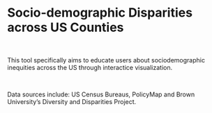 # **Socio-demographic Disparities across US Counties**

<br>

This tool specifically aims to educate users about sociodemographic inequities across the US through interactice visualization. 

<br>

Data sources include: US Census Bureaus, PolicyMap and Brown University's Diversity and Disparities Project.